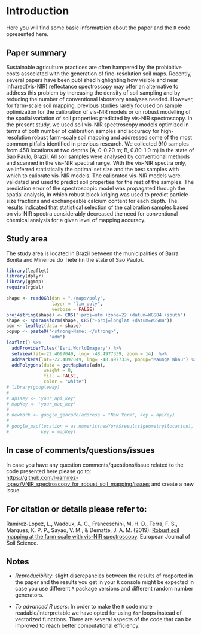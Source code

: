 # Introduction {#intro}

Here you will find some basic informatzion about the paper and the `R` code opresented here.

## Paper summary

Sustainable agriculture practices are often hampered by the prohibitive costs associated with the generation of fine-resolution soil maps. Recently, several papers have been published highlighting how visible and near infrared(vis-NIR) reflectance spectroscopy may offer an alternative to address this problem by increasing the density of soil sampling and by reducing the number of conventional laboratory analyses needed. However, for farm-scale soil mapping, previous studies rarely focused on sample optimization for the calibration of vis-NIR models or on robust modelling of the spatial variation of soil properties predicted by vis-NIR spectroscopy. In the present study, we used soil vis-NIR spectroscopy models optimized in terms of both number of calibration samples and accuracy for high-resolution robust farm-scale soil mapping and addressed some of the most common pitfalls identified in previous research. We collected 910 samples from 458 locations at two depths (A, 0-0.20 m; B, 0.80-1.0 m) in the state of Sao Paulo, Brazil. All soil samples were analysed by conventional methods and scanned in the vis-NIR spectral range. With the vis-NIR spectra only, we inferred statistically the optimal set size and the best samples with which to calibrate vis-NIR models. The calibrated vis-NIR models were validated and used to predict soil properties for the rest of the samples. The prediction error of the spectroscopic model was propagated through the spatial analysis, in which robust block kriging was used to predict particle-size fractions and exchangeable calcium content for each depth. The results indicated that statistical selection of the calibration samples based on vis-NIR spectra considerably decreased the need for conventional chemical analysis for a given level of mapping accuracy.

## Study area

The study area is located in Brazil between the municipalities of Barra Bonita and Mineiros do Tiete (in the state of Sao Paulo).
```r
library(leaflet)
library(dplyr)
library(ggmap)
require(rgdal)
```

```r
shape <- readOGR(dsn = "./maps/poly",
                 layer = "lim_poly",
                 verbose = FALSE)
proj4string(shape) <- CRS("+proj=utm +zone=22 +datum=WGS84 +south")
shape <- spTransform(shape, CRS("+proj=longlat +datum=WGS84"))
adm <- leaflet(data = shape)
popup <- paste0("<strong>Name: </strong>",
                "adm")
leaflet() %>%
  addProviderTiles('Esri.WorldImagery') %>%
  setView(lat=-22.4097049, lng= -48.4977339, zoom = 14)  %>%
  addMarkers(lat=-22.4097049, lng= -48.4977339, popup="Maunga Whau") %>%
  addPolygons(data = getMapData(adm),
              weight = 8,
              fill = FALSE,
              color = "white")
# library(googleway)
# 
# apiKey <- 'your_api_key'
# mapKey <- 'your_map_key'
# 
# newYork <- google_geocode(address = "New York", key = apiKey)
# 
# google_map(location = as.numeric(newYork$results$geometry$location), 
#            key = mapKey)
```


## In case of comments/questions/issues 

In case you have any question comments/questions/issue related to the code presented here please go to:  
[https://github.com/l-ramirez-lopez/VNIR_spectroscopy_for_robust_soil_mapping/issues](https://github.com/l-ramirez-lopez/VNIR_spectroscopy_for_robust_soil_mapping/issues) and create a new issue.

## For citation or details please refer to: 

Ramirez-Lopez, L., Wadoux, A. C., Franceschini, M. H. D., Terra, F. S., Marques, K. P. P., Sayao, V. M., & Dematte, J. A. M. (2019). [Robust soil mapping at the farm scale with vis-NIR spectroscopy](https://onlinelibrary.wiley.com/doi/10.1111/ejss.12752). European Journal of Soil Science.

## Notes

* _Reproducibility_: slight discrepancies between the results of reoported in the paper and the results you get in your `R` console might be expected in case you use different `R` package versions and different random number generators.  

* _To advanced R users_: In order to make the `R` code more readable/interpretable we have opted for using `for` loops instead of vectorized functions. There are several aspects of the code that can be improved to reach better computational efficiency.
